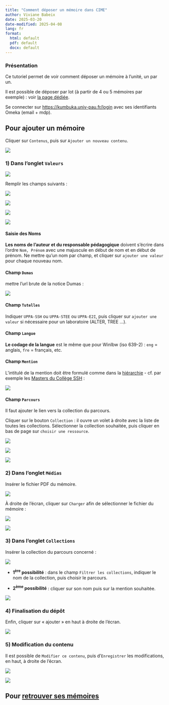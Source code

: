 ```yaml
---
title: "Comment déposer un mémoire dans CIME"
author: Viviane Babeix
date: 2025-03-20
date-modified: 2025-04-08
lang: fr
format:
  html: default
  pdf: default
  docx: default
---
```


::: {.callout-tip appearance="simple"}
### Présentation

Ce tutoriel permet de voir comment déposer un mémoire à l'unité, un par un.
  
Il est possible de déposer par lot (à partir de 4 ou 5 mémoires par exemple)\ : voir [la page dédiée](pr%C3%A9parerD%C3%A9p%C3%B4tCime.qmd).

Se connecter sur <https://kumbuka.univ-pau.fr/login> avec ses identifiants Omeka (email + mdp).
:::

## Pour ajouter un mémoire

Cliquer sur `Contenus`, puis sur `Ajouter un nouveau contenu`.

![](/img/media/image1.png)

### 1) Dans l'onglet `Valeurs`

![](/img/media/image2.png)

Remplir les champs suivants :

![](/img/media/image3.png){group="valeurs"}

![](/img/media/image4.png){group="valeurs"}

![](/img/media/image5.png){group="valeurs"}

![](/img/media/image6.png){group="valeurs"}

::: {.callout-tip collapse="true"}
#### Saisie des Noms

**Les noms de l'auteur et du responsable pédagogique** doivent s'écrire dans l'ordre `Nom, Prénom` avec une majuscule en début de nom et en début de prénom. Ne mettre qu'un nom par champ, et cliquer sur `ajouter une valeur` pour chaque nouveau nom.
:::

::: {.callout-tip collapse="true"}
#### Champ `Dumas`

mettre l'url brute de la notice Dumas\ :

![](/img/media/image11.png)
:::

::: {.callout-tip collapse="true"}
#### Champ `Tutelles`

Indiquer `UPPA-SSH` ou `UPPA-STEE` ou `UPPA-E2I`, puis cliquer sur `ajouter une valeur` si nécessaire pour un laboratoire (ALTER, TREE ...).
:::

::: {.callout-tip collapse="true"}
#### Champ `Langue`

**Le codage de la langue** est le même que pour WinIbw (iso 639-2)\ : `eng` = anglais, `fre` = français, etc.
:::

::: {.callout-tip collapse="true"}
#### Champ `Mention`

L'intitulé de la mention doit être formulé comme dans la [hiérarchie](https://omeka-s.univ-pau.fr/s/cime/page/welcome) - cf. par exemple les [Masters du Collège SSH](https://omeka-s.univ-pau.fr/s/cime/page/ssh)\ :

![](/img/media/image7.png)
:::

::: {.callout-tip collapse="true"}
#### Champ `Parcours`

Il faut ajouter le lien vers la collection du parcours.

Cliquer sur le bouton `Collection` : il ouvre un volet à droite avec la liste de toutes les collections. Sélectionner la collection souhaitée, puis cliquer en bas de page sur `choisir une ressource`.

![](/img/media/image8.png){group="parcours"}

![](/img/media/image9.png){group="parcours"}

![](/img/media/image10.png){group="parcours"}
:::



### 2)  Dans l'onglet `Médias`

Insérer le fichier PDF du mémoire.

![](/img/media/image12.png)

À droite de l'écran, cliquer sur `Charger` afin de sélectionner le fichier du mémoire\ :

![](/img/media/image13.png)

![](/img/media/image14.png)

### 3)  Dans l'onglet `Collections`

Insérer la collection du parcours concerné\ :

![](/img/media/image15.png)

- **1^ère^ possibilité**\ : dans le champ `Filtrer les collections`, indiquer le nom de la collection, puis choisir le parcours.

- **2^ème^ possibilité**\ : cliquer sur son nom puis sur la mention souhaitée.

![](/img/media/image16.png)

### 4) Finalisation du dépôt

Enfin, cliquer sur « ajouter » en haut à droite de l'écran.

![](/img/media/image17.png)

### 5) Modification du contenu

Il est possible de `Modifier ce contenu`, puis d'`Enregistrer` les modifications, en haut, à droite de l'écran.

![](/img/media/image18.png)

![](/img/media/image19.png)

## Pour [retrouver ses mémoires](/omeka/RetrouverSesM%C3%A9moires.qmd)
